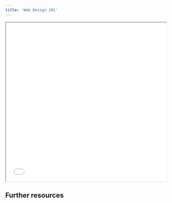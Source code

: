 ```yaml
---
title: 'Web Design 101'
---
```


<iframe width="100%" height="500" src="./slides/1-introduction/introduction.html" title="Design 101 slides"></iframe>

## Further resources